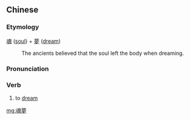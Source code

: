 {{also|魂梦}}
==Chinese==
{{zh-forms|s=魂梦}}

===Etymology===
[[魂]] ([[soul]]) + [[夢]] ([[dream]])
: The ancients believed that the soul left the body when dreaming.

===Pronunciation===
{{zh-pron
|m=húnmèng
|cat=v
}}

===Verb===
{{zh-verb}}

# {{lb|zh|archaic}} to [[dream]]

[[mg:魂夢]]